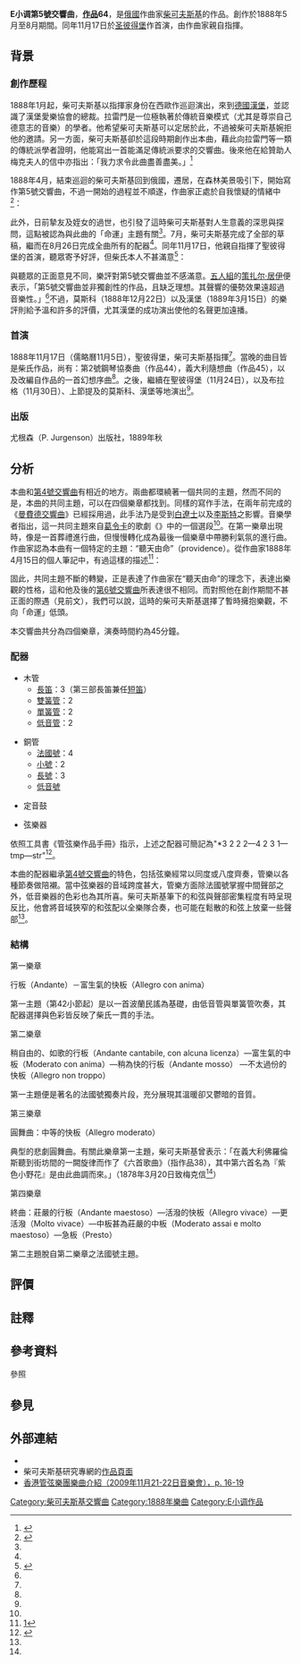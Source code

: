 '''E小调第5號交響曲'''，'''[[作品號|作品]]64'''，是[[俄國|俄國]]作曲家[[柴可夫斯基|柴可夫斯基]]的作品。創作於1888年5月至8月期間。同年11月17日於[[圣彼得堡|圣彼得堡]]作首演，由作曲家親自指揮。

== 背景 ==
=== 創作歷程 ===
1888年1月起，柴可夫斯基以指揮家身份在西歐作巡迴演出，來到[[德國|德國]][[漢堡|漢堡]]，並認識了漢堡愛樂協會的總裁{{link-de|希奧多·亞威-拉雷門|Theodor Avé-Lallemant}}。拉雷門是一位極執著於傳統音樂模式（尤其是尊崇自己德意志的音樂）的學者。他希望柴可夫斯基可以定居於此，不過被柴可夫斯基婉拒他的邀請。另一方面，柴可夫斯基卻於這段時期創作出本曲，藉此向拉雷門等一類的傳統派學者證明，他能寫出一首能滿足傳統派要求的交響曲。後來他在給贊助人梅克夫人的信中亦指出：「我力求令此曲盡善盡美。」<ref>{{Cite web |url=http://download.hkpo.com/files/concert/hse_prog/20091121%2622_Kit_Armstrong.pdf |title=樂曲介紹第17頁。 |access-date=2020-03-02 |archive-url=https://web.archive.org/web/20160304224307/http://download.hkpo.com/files/concert/hse_prog/20091121%2622_Kit_Armstrong.pdf |archive-date=2016-03-04 |dead-url=yes }}</ref>

1888年4月，結束巡迴的柴可夫斯基回到俄國，遷居{{link-ru|弗婁羅弗斯哥耶 (克林区)|Фроловское (городской округ Клин)|弗婁羅弗斯哥耶}}，在森林美景吸引下，開始寫作第5號交響曲，不過一開始的過程並不順遂，作曲家正處於自我懷疑的情緒中<ref name=97065nccu>{{cite journal |author=古曉梅 |date= |title=柴可夫斯基第五號交響曲中的「命運」主題 |url=http://nccur.lib.nccu.edu.tw/handle/140.119/97065 |journal=《俄語學報》第20期 |volume= |issue= |year=2012.7 |month= |publisher=國立政治大學 |location=台北 |doi= |access-date= }}</ref>{{rp|64}}：
{{quotation|現在我將全力的工作，我熱切地渴望不只向朋友們，也向自己證明我還未死去，我的內心裡有一小部分存在著自我懷疑，因而產生這個問題：是否該停止了？我是否一直太執著於自己的幻想？是否靈感已經枯竭了，終究這是必定會發生的事，如果命中注定我還會活著十年，那麼為何還不明白已經是該放下武器的時候呢？}}

此外，日前摯友及姪女的過世，也引發了這時柴可夫斯基對人生意義的深思與探問，這點被認為與此曲的「命運」主題有關<ref name=97065nccu/>{{rp|71}}{{notetag|他的摯友孔德拉迪耶夫娜（Н. Д. Кондратьева）以及姪女薇朵衛（Т. Л. Давыдовой）接連在1887年逝世。}}。7月，柴可夫斯基完成了全部的草稿，繼而在8月26日完成全曲所有的配器<ref name=Sun93/>{{rp|54–5}}。同年11月17日，他親自指揮了聖彼得堡的首演，聽眾寄予好評，但柴氏本人不甚滿意<ref name=Sun93>{{Cite thesis |degree=碩士 |chapter= |title=柴高夫斯基第五號交響曲作品六十四之研究 |url=https://hdl.handle.net/11296/pg2948 |author=孫愛光 |last= |first= |year=1993.6 |publisher=國立臺灣師範大學 |accessdate= |docket= |oclc= }}</ref>{{rp|58}}：
{{quotation|我的交響樂在聖彼得堡演奏了兩次，在布拉格演奏了一次，我所得到的結論是：這部作品失敗了。在這裡面有一些使人厭惡的東西，一些過度誇張了的色彩，以及一些的虛偽杜撰的東西──這是聽眾可以直覺的辨別出來的。很明顯的，我所贏得的歡呼不是對這部作品而發的，乃是對我其他作品發的，我覺得這部交響樂永遠不會使聽眾中意。所有這一切在我的心中引起了深刻的不滿。可能是像人家所說的我已把自己寫了出來，什麼也不剩，留下給我自己的只有重複和模仿的寫法。⋯⋯（1888年12月致{{link-ru|娜杰日达·冯·梅克|Фон Мекк, Надежда Филаретовна|梅克夫人}}信）}}

與聽眾的正面意見不同，樂評對第5號交響曲並不感滿意。[[强力集团|五人組]]的[[策扎尔·安东诺维奇·居伊|策扎尔·居伊]]便表示，「第5號交響曲並非獨創性的作品，且缺乏理想。其聲響的優勢效果遠超過音樂性。」<ref name=Sun93/>{{rp|57}}不過，莫斯科（1888年12月22日）以及漢堡（1889年3月15日）的樂評則給予溫和許多的評價，尤其漢堡的成功演出使他的名聲更加遠播。

=== 首演 ===
1888年11月17日（儒略曆11月5日），聖彼得堡，柴可夫斯基指揮<ref name=Sun93/>{{rp|57}}。當晚的曲目皆是柴氏作品，尚有：第2號鋼琴協奏曲（作品44），義大利隨想曲（作品45），以及改編自{{link-ru|赫爾曼·拉羅克|Ларош, Герман Августович}}作品的一首幻想序曲<ref name=Sun93/>{{rp|56}}。之後，繼續在聖彼得堡（11月24日），以及布拉格（11月30日）、上節提及的莫斯科、漢堡等地演出<ref name=Sun93/>{{rp|59}}。

=== 出版 ===
尤根森（P. Jurgenson）出版社，1889年秋

== 分析 ==
本曲和[[第4號交響曲_(柴可夫斯基)|第4號交響曲]]有相近的地方。兩曲都環繞著一個共同的主題，然而不同的是，本曲的共同主題，可以在四個樂章都找到。同樣的寫作手法，在兩年前完成的《[[曼費德交響曲|曼費德交響曲]]》已經採用過，此手法乃是受到[[埃克托·柏辽兹|白遼士]]以及[[李斯特·费伦茨|李斯特]]之影響。音樂學者{{link-en|傑拉德·亞伯拉罕|Gerald Abraham}}指出，這一共同主題來自[[米哈伊尔·伊万诺维奇·格林卡|葛令卡]]的歌劇《{{link-ru|沙皇的一生|Жизнь за царя}}》中的一個選段<ref name=Sun93/>{{rp|73}}{{notetag|出自《沙皇》第一幕第四首歌曲Seeliges Widersehn{{譯名請求}}，是三重唱和合唱的短曲。背景在1613年的俄羅斯村落Domnino{{譯名請求}}，男主角Sobinin應召入伍，並且光榮凱旋。當他希望與為未婚妻成婚，卻遭到岳父反對時，唱出了這一段優美的旋律<ref name=Sun93/>{{rp|159}}。}}。在第一樂章出現時，像是一首葬禮進行曲，但慢慢轉化成為最後一個樂章中帶勝利氣氛的進行曲。作曲家認為本曲有一個特定的主題：“聽天由命”（providence）。從作曲家1888年4月15日的個人筆記中，有過這樣的描述<ref>[http://www.sarasotaorchestra.org/programnotes/tchaikovsky_symphony5_eminor.html]</ref>：
{{quotation|命運是注定的。無論你覺得是無可奈何地接受又好，或是覺得不可思議的都好，其實［兩者］都是相同的。}}

固此，共同主題不斷的轉變，正是表達了作曲家在“聽天由命”的理念下，表達出樂觀的性格，這和他及後的[[第6号交响曲_(柴可夫斯基)|第6號交響曲]]所表達很不相同。而對照他在創作期間不甚正面的際遇（見前文），我們可以說，這時的柴可夫斯基選擇了暫時擁抱樂觀，不向「命運」低頭。

本交響曲共分為四個樂章，演奏時間約為45分鐘。

=== 配器 ===
{{multicol}}
* 木管
** [[長笛|長笛]]：3（第三部長笛兼任[[短笛|短笛]]）
** [[雙簧管|雙簧管]]：2
** [[單簧管|單簧管]]：2
** [[低音管|低音管]]：2
{{multicol-break}}
* 銅管
** [[法國號|法國號]]：4
** [[小號|小號]]：2
** [[長號|長號]]：3
** [[低音號|低音號]]
{{multicol-break}}
* 定音鼓
{{multicol-break}}
* 弦樂器
{{multicol-end}}

依照工具書《管弦樂作品手冊》指示，上述之配器可簡記為"*3 2 2 2—4 2 3 1—tmp—str"<ref>{{Cite book|title=''ORCHESTRAL MUSIC: A Handbook.''|url=https://archive.org/details/orchestralmusic00dani|last=Daniels|first=David|publisher=Scarecrow Press, Inc.|year=1996|isbn=0-8108-3228-3|location=Lanham|pages=[https://archive.org/details/orchestralmusic00dani/page/n427 415]|edition=3rd ed.}}</ref>。

本曲的配器繼承[[第4號交響曲_(柴可夫斯基)|第4號交響曲]]的特色，包括弦樂經常以同度或八度齊奏，管樂以各種節奏做陪襯。當中弦樂器的音域跨度甚大，管樂方面除法國號掌握中間聲部之外，低音樂器的色彩也為其所喜。柴可夫斯基筆下的和弦與聲部密集程度有時呈現反比，他會將音域狹窄的和弦配以全樂隊合奏，也可能在鬆散的和弦上放棄一些聲部{{notetag|關於柴氏的配器手法，可見[[徐頌仁|徐頌仁]]著作《歐洲樂團之形成與配器之發展》（台北：全音樂譜出版社，1989年）。}}<ref name=Sun93/>{{rp|48}}。

=== 結構 ===
;第一樂章
行板（Andante）－富生氣的快板（Allegro con anima）

第一主題（第42小節起）是以一首波蘭民謠為基礎，由低音管與單簧管吹奏，其配器選擇與色彩皆反映了柴氏一貫的手法。

;第二樂章
稍自由的、如歌的行板（Andante cantabile, con alcuna licenza）—富生氣的中板（Moderato con anima）—稍為快的行板（Andante mosso） —不太過份的快板（Allegro non troppo）

第一主題便是著名的法國號獨奏片段{{notetag|在慢板樂章，柴可夫斯基喜愛賦予獨奏樂器絕對的表現性，類似的安排在[[第4號交響曲_(柴可夫斯基)|第4號交響曲]]亦可見到。}}，充分展現其溫暖卻又鬱暗的音質。

;第三樂章
圓舞曲：中等的快板（Allegro moderato）

典型的悲劇圓舞曲{{notetag|在柴可夫斯基筆下，圓舞曲一改維也納式的歡愉，重於表達憂慮、嘆息的情緒，形成柴氏的獨特風格。除了著名的三大芭蕾舞劇之外，第6號交響曲亦有著名的圓舞曲樂章。}}。有關此樂章第一主題，柴可夫斯基曾表示：「在義大利佛羅倫斯聽到街坊間的一闕旋律而作了《六首歌曲》（指作品38），其中第六首名為『紫色小野花』是由此曲調而來。」（1878年3月20日致梅克信<ref name=Sun93/>{{rp|78}}）

;第四樂章
終曲：莊嚴的行板（Andante maestoso）—活潑的快板（Allegro vivace）—更活潑（Molto vivace）—中板甚為莊嚴的中板（Moderato assai e molto maestoso）—急板（Presto）

第二主題脫自第二樂章之法國號主題。

== 評價 ==
{{expand section}}

== 註釋 ==
{{notefoot}}

== 參考資料 ==
;參照
{{reflist}}

== 參見 ==
{{portal|古典音樂}}

== 外部連結 ==
* {{IMSLP|work=Symphony No.5, Op.64 (Tchaikovsky, Pyotr)|cname=柴可夫斯基第5號交響曲}}
* 柴可夫斯基研究專網的[http://en.tchaikovsky-research.net/pages/Symphony_No._5 作品頁面]{{en}}
* [https://web.archive.org/web/20160304224307/http://download.hkpo.com/files/concert/hse_prog/20091121%2622_Kit_Armstrong.pdf 香港管弦樂團樂曲介紹（2009年11月21-22日音樂會），p. 16-19]

{{柴可夫斯基交響曲}}

[[Category:柴可夫斯基交響曲|Category:柴可夫斯基交響曲]]
[[Category:1888年樂曲|Category:1888年樂曲]]
[[Category:E小调作品|Category:E小调作品]]